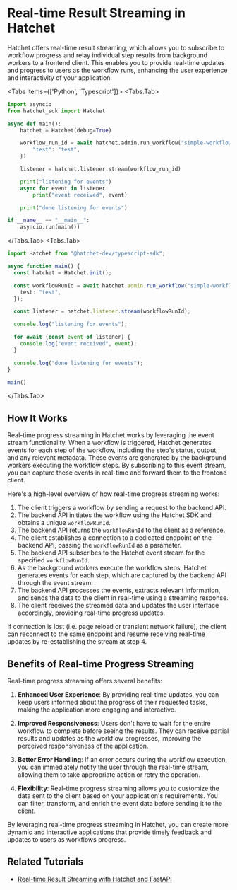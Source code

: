 
# Real-time Result Streaming in Hatchet

Hatchet offers real-time result streaming, which allows you to subscribe to workflow progress and relay individual step results from background workers to a frontend client. This enables you to provide real-time updates and progress to users as the workflow runs, enhancing the user experience and interactivity of your application.

<Tabs items={['Python', 'Typescript']}>
  <Tabs.Tab>

```python filename="resultStreaming.py" copy
import asyncio
from hatchet_sdk import Hatchet

async def main():
    hatchet = Hatchet(debug=True)

    workflow_run_id = await hatchet.admin.run_workflow("simple-workflow", {
        "test": "test",
    })

    listener = hatchet.listener.stream(workflow_run_id)

    print("listening for events")
    async for event in listener:
        print("event received", event)

    print("done listening for events")

if __name__ == "__main__":
    asyncio.run(main())

```

  </Tabs.Tab>
  <Tabs.Tab>

```typescript filename="resultStreaming.ts" copy
import Hatchet from "@hatchet-dev/typescript-sdk";

async function main() {
  const hatchet = Hatchet.init();

  const workflowRunId = await hatchet.admin.run_workflow("simple-workflow", {
    test: "test",
  });

  const listener = hatchet.listener.stream(workflowRunId);

  console.log("listening for events");

  for await (const event of listener) {
    console.log("event received", event);
  }

  console.log("done listening for events");
}

main()

```
  </Tabs.Tab>
</Tabs>

## How It Works

Real-time progress streaming in Hatchet works by leveraging the event stream functionality. When a workflow is triggered, Hatchet generates events for each step of the workflow, including the step's status, output, and any relevant metadata. These events are generated by the background workers executing the workflow steps. By subscribing to this event stream, you can capture these events in real-time and forward them to the frontend client.

Here's a high-level overview of how real-time progress streaming works:

1. The client triggers a workflow by sending a request to the backend API.
2. The backend API initiates the workflow using the Hatchet SDK and obtains a unique `workflowRunId`.
3. The backend API returns the `workflowRunId` to the client as a reference.
4. The client establishes a connection to a dedicated endpoint on the backend API, passing the `workflowRunId` as a parameter.
5. The backend API subscribes to the Hatchet event stream for the specified `workflowRunId`.
6. As the background workers execute the workflow steps, Hatchet generates events for each step, which are captured by the backend API through the event stream.
7. The backend API processes the events, extracts relevant information, and sends the data to the client in real-time using a streaming response.
8. The client receives the streamed data and updates the user interface accordingly, providing real-time progress updates.

If connection is lost (i.e. page reload or transient network failure), the client can reconnect to the same endpoint and resume receiving real-time updates by re-establishing the stream at step 4.

## Benefits of Real-time Progress Streaming

Real-time progress streaming offers several benefits:

1. **Enhanced User Experience**: By providing real-time updates, you can keep users informed about the progress of their requested tasks, making the application more engaging and interactive.

2. **Improved Responsiveness**: Users don't have to wait for the entire workflow to complete before seeing the results. They can receive partial results and updates as the workflow progresses, improving the perceived responsiveness of the application.

3. **Better Error Handling**: If an error occurs during the workflow execution, you can immediately notify the user through the real-time stream, allowing them to take appropriate action or retry the operation.

4. **Flexibility**: Real-time progress streaming allows you to customize the data sent to the client based on your application's requirements. You can filter, transform, and enrich the event data before sending it to the client.

By leveraging real-time progress streaming in Hatchet, you can create more dynamic and interactive applications that provide timely feedback and updates to users as workflows progress.



## Related Tutorials
- [Real-time Result Streaming with Hatchet and FastAPI](../tutorials/fastapi-react/result-streaming.mdx)


